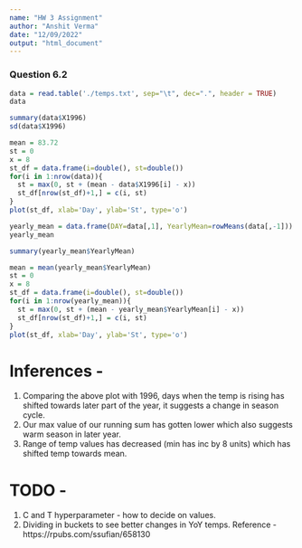 ```yaml
---
name: "HW 3 Assignment"
author: "Anshit Verma"
date: "12/09/2022"
output: "html_document"
---
```


### Question 6.2

```r
data = read.table('./temps.txt', sep="\t", dec=".", header = TRUE)
data
```


```r
summary(data$X1996)
sd(data$X1996)
```

```r
mean = 83.72
st = 0
x = 8
st_df = data.frame(i=double(), st=double())
for(i in 1:nrow(data)){
  st = max(0, st + (mean - data$X1996[i] - x))
  st_df[nrow(st_df)+1,] = c(i, st)
}
plot(st_df, xlab='Day', ylab='St', type='o')
```

```r
yearly_mean = data.frame(DAY=data[,1], YearlyMean=rowMeans(data[,-1]))
yearly_mean
```

```r
summary(yearly_mean$YearlyMean)
```



```r
mean = mean(yearly_mean$YearlyMean)
st = 0
x = 8
st_df = data.frame(i=double(), st=double())
for(i in 1:nrow(yearly_mean)){
  st = max(0, st + (mean - yearly_mean$YearlyMean[i] - x))
  st_df[nrow(st_df)+1,] = c(i, st)
}
plot(st_df, xlab='Day', ylab='St', type='o')
```

# Inferences - 
1. Comparing the above plot with 1996, days when the temp is rising has shifted towards later part of the year, it suggests a change in season cycle.
2. Our max value of our running sum has gotten lower which also suggests warm season in later year.
3. Range of temp values has decreased (min has inc by 8 units) which has shifted temp towards mean.

# TODO - 
1. C and T hyperparameter - how to decide on values.
2. Dividing in buckets to see better changes in YoY temps.
Reference - https://rpubs.com/ssufian/658130


